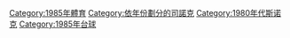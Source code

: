 [[Category:1985年體育|Category:1985年體育]]
[[Category:依年份劃分的司諾克|Category:依年份劃分的司諾克]]
[[Category:1980年代斯诺克|Category:1980年代斯诺克]]
[[Category:1985年台球|Category:1985年台球]]